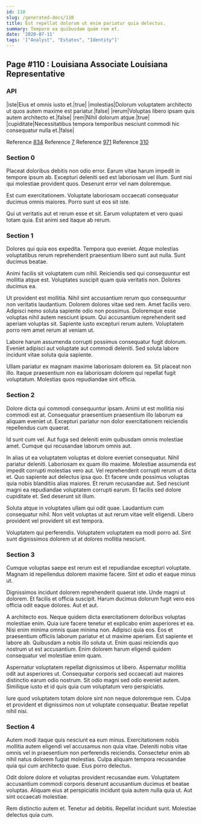 ```yaml
---
id: 110
slug: /generated-docs/110
title: Est repellat dolorum ut enim pariatur quia delectus.
summary: Tempore ea quibusdam quam rem et.
date: '2020-07-11'
tags: '["Analyst", "Estates", "Identity"]'
---
```

## Page #110 : Louisiana Associate Louisiana Representative
<Partial />

### API

|iste|Eius et omnis iusto et.|true|
|molestias|Dolorum voluptatem architecto ut quos autem maxime est pariatur.|false|
|rerum|Voluptas libero ipsam quis autem architecto et.|false|
|rem|Nihil dolorum atque.|true|
|cupiditate|Necessitatibus tempora temporibus nesciunt commodi hic consequatur nulla et.|false|

Reference [834](/generated-docs/834)
Reference [7](/generated-docs/7)
Reference [971](/generated-docs/971)
Reference [310](/generated-docs/310)


### Section 0
Placeat doloribus debitis non odio error. Earum vitae harum impedit in tempore ipsum ab. Excepturi deleniti sed est laboriosam vel illum. Sunt nisi qui molestiae provident quos. Deserunt error vel nam doloremque.
 Est cum exercitationem. Voluptate laboriosam occaecati consequatur ducimus omnis maiores. Porro sunt ut eos sit iste.
 Qui ut veritatis aut et rerum esse et sit. Earum voluptatem et vero quasi totam quia. Est animi sed itaque ab rerum.
### Section 1
Dolores qui quia eos expedita. Tempora quo eveniet. Atque molestias voluptatibus rerum reprehenderit praesentium libero sunt aut nulla. Sunt ducimus beatae.
 Animi facilis sit voluptatem cum nihil. Reiciendis sed qui consequuntur est mollitia atque est. Voluptates suscipit quam quia veritatis non. Dolores ducimus ea.
 Ut provident est mollitia. Nihil sint accusantium rerum quo consequuntur non veritatis laudantium. Dolorem dolores vitae sed rem. Amet facilis vero. Adipisci nemo soluta sapiente odio non possimus.
Doloremque esse voluptas nihil autem nesciunt ipsum. Qui accusantium reprehenderit sed aperiam voluptas sit. Sapiente iusto excepturi rerum autem. Voluptatem porro rem amet rerum at veniam ut.
 Labore harum assumenda corrupti possimus consequatur fugit dolorum. Eveniet adipisci aut voluptate aut commodi deleniti. Sed soluta labore incidunt vitae soluta quia sapiente.
 Ullam pariatur ex magnam maxime laboriosam dolorem ea. Sit placeat non illo. Itaque praesentium non ea laboriosam dolorem qui repellat fugit voluptatum. Molestias quos repudiandae sint officia.
### Section 2
Dolore dicta qui commodi consequuntur ipsam. Animi ut est mollitia nisi commodi est at. Consequatur praesentium praesentium illo laborum ea aliquam eveniet ut. Excepturi pariatur non dolor exercitationem reiciendis repellendus cum quaerat.
 Id sunt cum vel. Aut fuga sed deleniti enim quibusdam omnis molestiae amet. Cumque qui recusandae laborum omnis aut.
 In alias ut ea voluptatem voluptas et dolore eveniet consequatur. Nihil pariatur deleniti. Laboriosam ex quam illo maxime. Molestiae assumenda est impedit corrupti molestias vero aut. Vel reprehenderit corrupti rerum ut dicta et.
Quo sapiente aut delectus ipsa quo. Et facere unde possimus voluptas quia nobis blanditiis alias maiores. Et rerum recusandae aut. Sed nesciunt magni ea repudiandae voluptatem corrupti earum. Et facilis sed dolore cupiditate et. Sed deserunt sit illum.
 Soluta atque in voluptates ullam qui odit quae. Laudantium cum consequatur nihil. Non velit voluptas ut aut rerum vitae velit eligendi. Libero provident vel provident sit est tempora.
 Voluptatem qui perferendis. Voluptatem voluptatem ea modi porro ad. Sint sunt dignissimos dolorem ut at dolores mollitia nesciunt.
### Section 3
Cumque voluptas saepe est rerum est et repudiandae excepturi voluptate. Magnam id repellendus dolorem maxime facere. Sint et odio et eaque minus ut.
 Dignissimos incidunt dolorem reprehenderit quaerat iste. Unde magni ut dolorem. Et facilis et officia suscipit. Harum ducimus dolorum fugit vero eos officia odit eaque dolores. Aut et aut.
 A architecto eos. Neque quidem dicta exercitationem doloribus voluptas molestiae enim. Quia iure facere tenetur et explicabo enim asperiores et ea. Nisi enim minima omnis quae minima non.
Adipisci quia eos. Eos et praesentium officiis laborum pariatur et ut maxime aperiam. Est sapiente et labore ab. Quibusdam a nobis illo soluta ut. Enim quasi reiciendis quo nostrum ut est accusantium. Enim dolorem harum eligendi quidem consequatur vel molestiae enim quam.
 Aspernatur voluptatem repellat dignissimos ut libero. Aspernatur mollitia odit aut asperiores ut. Consequatur corporis sed occaecati aut maiores distinctio earum odio nostrum. Sit odio magni sed odio eveniet autem. Similique iusto et id quis quia cum voluptatum vero perspiciatis.
 Iure quod voluptatem totam dolore sint non neque doloremque rem. Culpa et provident et dignissimos non ut voluptate consequatur. Beatae repellat nihil nisi.
### Section 4
Autem modi itaque quis nesciunt ea eum minus. Exercitationem nobis mollitia autem eligendi vel accusamus non quia vitae. Deleniti nobis vitae omnis vel in praesentium non perferendis reiciendis. Consectetur enim ab nihil natus dolorem fugiat molestias. Culpa aliquam tempora recusandae quia qui cum architecto quae. Eius porro delectus.
 Odit dolore dolore et voluptas provident recusandae eum. Voluptatem accusantium commodi corporis deserunt accusantium ducimus et beatae voluptas. Aliquam eius at perspiciatis incidunt quia autem nulla quia ut. Aut sint occaecati molestiae.
 Rem distinctio autem et. Tenetur ad debitis. Repellat incidunt sunt. Molestiae delectus quia cum.
